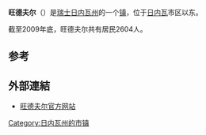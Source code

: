 {{瑞士市镇信息框
 | 市镇名称		= 旺德夫尔
 | 原文名称             = Vandœuvres
 | 图片 = 
 | 纹章 = Vandoeuvres-coat of arms.svg
 | 语言                   = [[法语|法语]]
 | 所属州               = 日内瓦州
 | 所属区               = 无
 | lat_d=46|lat_m=13|lat_NS=N|long_d=6|long_m=12|long_EW=E
 | 邮政编码		= 1253
 | 市镇代码        	= 6642
 | 面积                 = 4.40
 | 平均海拔        =  490 
 | 人口               = 2604<small>（2009年12月资料）</small>
 | 主页  		= www.vandoevres.ch
 | 市镇长           = 卡特琳·库费尔（Catherine <br>Kuffer）<ref>{{fr}}[http://www.vandoeuvres.ch/default.asp?31D363E626833DE6 Exécutif] {{webarchive|url=https://web.archive.org/web/20070105201821/http://www.vandoeuvres.ch/default.asp?31D363E626833DE6 |date=2007-01-05 }} Commune de Vandœuvres</ref>
 | 相邻市镇             = [[谢讷布日里|谢讷布日里]]、[[谢讷堡|谢讷堡]]、[[舒莱|舒莱]]、<br>[[科隆日-貝勒里夫|科隆日-貝勒里夫]]、[[科洛尼|科洛尼]]、[[托内|托内]]
 | 友好城市             = 
 | 地图文件 = Karte Gemeinde Vandœuvres 2007.png
|}}
'''旺德夫尔'''（{{lang-fr|Vandœuvres}}）是[[瑞士|瑞士]][[日内瓦州|日内瓦州]]的一个[[瑞士的市镇|镇]]，位于[[日内瓦|日内瓦]]市区以东。

截至2009年底，旺德夫尔共有居民2604人。

==参考==
{{reflist}}

==外部連結==
*{{fr}}[http://www.vandoevres.ch 旺德夫尔官方网站]{{dead link|date=2018年3月 |bot=InternetArchiveBot |fix-attempted=yes }}

{{日内瓦州行政区划}}
{{DEFAULTSORT:Vandœuvres}}
[[Category:日内瓦州的市镇|Category:日内瓦州的市镇]]